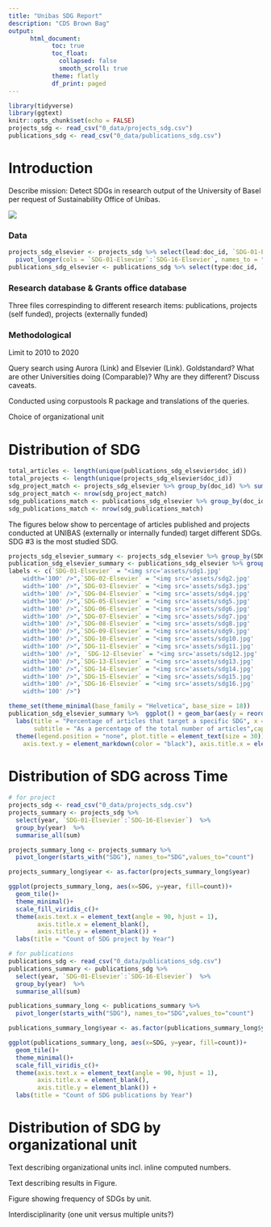 ```yaml
---
title: "Unibas SDG Report"
description: "CDS Brown Bag"
output: 
      html_document:
            toc: true
            toc_float: 
              collapsed: false
              smooth_scroll: true
            theme: flatly 
            df_print: paged
---
```


```r
library(tidyverse)
library(ggtext)
knitr::opts_chunk$set(echo = FALSE)
projects_sdg <- read_csv("0_data/projects_sdg.csv")
publications_sdg <- read_csv("0_data/publications_sdg.csv")
```

# Introduction

Describe mission: Detect SDGs in research output of the University of Basel per request of Sustainability Office of Unibas.

<img src="https://upload.wikimedia.org/wikipedia/commons/d/df/Sustainable_Development_Goals.png"></img>

### Data
```r
projects_sdg_elsevier <- projects_sdg %>% select(lead:doc_id, `SDG-01-Elsevier`:`SDG-16-Elsevier`) %>% 
  pivot_longer(cols = `SDG-01-Elsevier`:`SDG-16-Elsevier`, names_to = "SDG", values_to = "match")
publications_sdg_elsevier <- publications_sdg %>% select(type:doc_id, `SDG-01-Elsevier`:`SDG-16-Elsevier`) %>% filter(type == "article") %>% pivot_longer(cols = `SDG-01-Elsevier`:`SDG-16-Elsevier`, names_to = "SDG", values_to = "match")
```

### Research database & Grants office database

Three files correspinding to different research items: publications, projects (self funded), projects (externally funded)


### Methodological 

Limit to 2010 to 2020

Query search using Aurora (Link) and Elsevier (Link). Goldstandard? What are other Universities doing (Comparable)? Why are they different? Discuss caveats.
 
Conducted using corpustools R package and translations of the queries.

Choice of organizational unit

# Distribution of SDG

```r
total_articles <- length(unique(publications_sdg_elsevier$doc_id))
total_projects <- length(unique(projects_sdg_elsevier$doc_id))
sdg_project_match <- projects_sdg_elsevier %>% group_by(doc_id) %>% summarise(sum_match = sum(match)) %>% filter(sum_match > 0)
sdg_project_match <- nrow(sdg_project_match)
sdg_publications_match <- publications_sdg_elsevier %>% group_by(doc_id) %>% summarise(sum_match = sum(match)) %>% filter(sum_match > 0)
sdg_publications_match <- nrow(sdg_publications_match)
```


The figures below show to percentage of articles published and projects conducted at UNIBAS (externally or internally funded) target different SDGs. SDG #3 is the most studied SDG. 

```r
projects_sdg_elsevier_summary <- projects_sdg_elsevier %>% group_by(SDG,type) %>% summarise(sum_sdg = sum(match),prop_sdg = 100*(sum(match)/total_projects))
publication_sdg_elsevier_summary <- publications_sdg_elsevier %>% group_by(SDG) %>% summarise(sum_sdg = sum(match),prop_sdg = 100*(sum(match)/total_articles))
labels <- c(`SDG-01-Elsevier` = "<img src='assets/sdg1.jpg'
    width='100' />",`SDG-02-Elsevier` = "<img src='assets/sdg2.jpg'
    width='100' />",`SDG-03-Elsevier` = "<img src='assets/sdg3.jpg'
    width='100' />",`SDG-04-Elsevier` = "<img src='assets/sdg4.jpg'
    width='100' />",`SDG-05-Elsevier` = "<img src='assets/sdg5.jpg'
    width='100' />",`SDG-06-Elsevier` = "<img src='assets/sdg6.jpg'
    width='100' />",`SDG-07-Elsevier` = "<img src='assets/sdg7.jpg'
    width='100' />",`SDG-08-Elsevier` = "<img src='assets/sdg8.jpg'
    width='100' />",`SDG-09-Elsevier` = "<img src='assets/sdg9.jpg'
    width='100' />",`SDG-10-Elsevier` = "<img src='assets/sdg10.jpg'
    width='100' />",`SDG-11-Elsevier` = "<img src='assets/sdg11.jpg'
    width='100' />", `SDG-12-Elsevier` = "<img src='assets/sdg12.jpg'
    width='100' />",`SDG-13-Elsevier` = "<img src='assets/sdg13.jpg'
    width='100' />",`SDG-14-Elsevier` = "<img src='assets/sdg14.jpg'
    width='100' />",`SDG-15-Elsevier` = "<img src='assets/sdg15.jpg'
    width='100' />",`SDG-16-Elsevier` = "<img src='assets/sdg16.jpg'
    width='100' />")

theme_set(theme_minimal(base_family = "Helvetica", base_size = 18))
publication_sdg_elsevier_summary %>%  ggplot() + geom_bar(aes(y = reorder(SDG,prop_sdg), x = prop_sdg, fill = SDG), color = "grey", stat = "identity") + 
  labs(title = "Percentage of articles that target a specific SDG", x = "% of articles", y = "",
       subtitle = "As a percentage of the total number of articles",caption = "Data from the UNIBAS Research Database") + scale_fill_manual(values = c("#FC101E", "#CF9F02","#30D503","#C70B27","#FF2017","#32EDE8","#FFB001","#840038", "#FF4B0B", "#F013E8", "#FF8F1A", "#CD8200", "#398E12", "#0F97F0", "#42F506", "#0949BE", "#0B228D")) +
  theme(legend.position = "none", plot.title = element_text(size = 30)) +  scale_y_discrete(name = NULL,labels = labels)  + theme(
    axis.text.y = element_markdown(color = "black"), axis.title.x = element_text(size = 20, face = "bold"),axis.text.x = element_text(size = 16), plot.title = element_text(size = 30, hjust = 0.5,face = "bold"), plot.subtitle = element_text(size = 24, hjust = 0.5,face = "italic"))


```

<!-- ```{r, echo = F, fig.height=25, fig.width= 15} -->
<!--  projects_sdg_elsevier_summary %>%  ggplot() + geom_bar(aes(y = reorder(SDG,prop_sdg), x = prop_sdg, fill = SDG), color = "grey", stat = "identity") + -->
<!--   labs(title = "Percentage of projects that target a specific SDG", x = "% of articles", y = "", -->
<!--        subtitle = "As a percentage of the total number of projects",caption = "Data from the UNIBAS Research Database") + scale_fill_manual(values = c("#FC101E", "#CF9F02","#30D503","#C70B27","#FF2017","#32EDE8","#FFB001","#840038", "#FF4B0B", "#F013E8", "#FF8F1A", "#CD8200", "#398E12", "#0F97F0", "#42F506", "#0949BE", "#0B228D")) + -->
<!--   theme(legend.position = "none", plot.title = element_text(size = 30)) +  scale_y_discrete(name = NULL,labels = labels)  + theme( -->
<!-- axis.text.y = element_markdown(color = "black"), axis.title.x = element_text(size = 20, face = "bold"),axis.text.x = element_text(size = 16), plot.title = element_text(size = 30, hjust = 0.5,face = "bold"), plot.subtitle = element_text(size = 24, hjust = 0.5,face = "italic")) + facet_wrap(.~ type, ncol = 1) -->
<!-- ``` -->

# Distribution of SDG across Time 

```r
# for project
projects_sdg <- read_csv("0_data/projects_sdg.csv")
projects_summary <- projects_sdg %>% 
  select(year, `SDG-01-Elsevier`:`SDG-16-Elsevier`)  %>%
  group_by(year)  %>%
  summarise_all(sum)

projects_summary_long <- projects_summary %>%
  pivot_longer(starts_with("SDG"), names_to="SDG",values_to="count")

projects_summary_long$year <- as.factor(projects_summary_long$year)

ggplot(projects_summary_long, aes(x=SDG, y=year, fill=count))+
  geom_tile()+
  theme_minimal()+
  scale_fill_viridis_c()+
  theme(axis.text.x = element_text(angle = 90, hjust = 1),
        axis.title.x = element_blank(),
        axis.title.y = element_blank()) +
  labs(title = "Count of SDG project by Year")

# for publications
publications_sdg <- read_csv("0_data/publications_sdg.csv")
publications_summary <- publications_sdg %>%
  select(year, `SDG-01-Elsevier`:`SDG-16-Elsevier`)  %>%
  group_by(year)  %>%
  summarise_all(sum)

publications_summary_long <- publications_summary %>%
  pivot_longer(starts_with("SDG"), names_to="SDG",values_to="count")

publications_summary_long$year <- as.factor(publications_summary_long$year)

ggplot(publications_summary_long, aes(x=SDG, y=year, fill=count))+
  geom_tile()+
  theme_minimal()+
  scale_fill_viridis_c()+
  theme(axis.text.x = element_text(angle = 90, hjust = 1),
        axis.title.x = element_blank(),
        axis.title.y = element_blank()) +
  labs(title = "Count of SDG publications by Year")
```


# Distribution of SDG by organizational unit

Text describing organizational units incl. inline computed numbers. 

Text describing results in Figure. 

Figure showing frequency of SDGs by unit.

Interdisciplinarity (one unit versus multiple units?)


